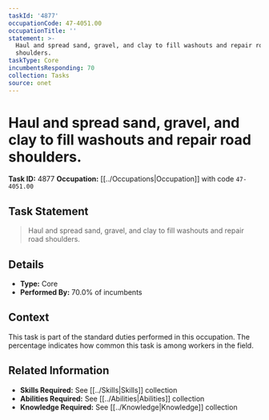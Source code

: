 ```yaml
---
taskId: '4877'
occupationCode: 47-4051.00
occupationTitle: ''
statement: >-
  Haul and spread sand, gravel, and clay to fill washouts and repair road
  shoulders.
taskType: Core
incumbentsResponding: 70
collection: Tasks
source: onet
---
```

# Haul and spread sand, gravel, and clay to fill washouts and repair road shoulders.

**Task ID:** 4877
**Occupation:** [[../Occupations|Occupation]] with code `47-4051.00`

## Task Statement

> Haul and spread sand, gravel, and clay to fill washouts and repair road shoulders.

## Details

- **Type:** Core
- **Performed By:** 70.0% of incumbents

## Context

This task is part of the standard duties performed in this occupation. The percentage indicates how common this task is among workers in the field.

## Related Information

- **Skills Required:** See [[../Skills|Skills]] collection
- **Abilities Required:** See [[../Abilities|Abilities]] collection
- **Knowledge Required:** See [[../Knowledge|Knowledge]] collection
